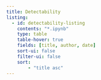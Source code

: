 ```yaml
---
title: Detectability
listing:
  - id: detectability-listing
    contents: "*.ipynb"
    type: table
    table-hover: true
    fields: [title, author, date]
    sort-ui: false
    filter-ui: false
    sort:
        - "title asc"
---
```



::: {#detectability-listing}
:::
